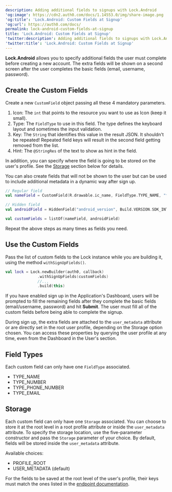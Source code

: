 ```yaml
---
description: Adding additional fields to signups with Lock.Android
'og:image': https://cdn2.auth0.com/docs/1.14553.0/img/share-image.png
'og:title': 'Lock.Android: Custom Fields at Signup'
'og:url': https://auth0.com/docs/
permalink: lock-android-custom-fields-at-signup
title: 'Lock.Android: Custom Fields at Signup'
'twitter:description': Adding additional fields to signups with Lock.Android
'twitter:title': 'Lock.Android: Custom Fields at Signup'
---
```

**Lock.Android** allows you to specify additional fields the user must complete before creating a new account. The extra fields will be shown on a second screen after the user completes the basic fields (email, username, password).

## Create the Custom Fields

Create a new `CustomField` object passing all these 4 mandatory parameters.

1. Icon: The `int` that points to the resource you want to use as Icon (keep it small).
2. Type: The `FieldType` to use in this field. The type defines the keyboard layout and sometimes the input validation.
3. Key: The `String` that identifies this value in the result JSON. It shouldn't be repeated! Repeated field keys will result in the second field getting removed from the list.
4. Hint: The `@StringRes` of the text to show as hint in the field.

In addition, you can specify where the field is going to be stored on the user's profile. See the [Storage](#storage) section below for details.

You can also create fields that will not be shown to the user but can be used to include additional metadata in a dynamic way after sign up.

```kotlin lines
// Regular field
val nameField = CustomField(R.drawable.ic_name, FieldType.TYPE_NAME, "first_name", R.string.hint_first_name, CustomField.Storage.PROFILE_ROOT)

// Hidden field
val androidField = HiddenField("android_version", Build.VERSION.SDK_INT.toString(), Storage.USER_METADATA)

val customFields = listOf(nameField, androidField)
```






Repeat the above steps as many times as fields you need.

## Use the Custom Fields

Pass the list of custom fields to the Lock instance while you are building it, using the method `withSignUpFields()`.

```kotlin lines
val lock = Lock.newBuilder(auth0, callback)
              .withSignUpFields(customFields)
              //...
              .build(this)
```






If you have enabled sign up in the Application's Dashboard, users will be prompted to fill the remaining fields after they complete the basic fields (email/username, password) and hit **Submit**. The user must fill all of the custom fields before being able to complete the signup.

During sign up, the extra fields are attached to the `user_metadata` attribute or are directly set in the root user profile, depending on the Storage option chosen. You can access these properties by querying the user profile at any time, even from the Dashboard in the User's section.

## Field Types

Each custom field can only have one `FieldType` associated.

* TYPE_NAME
* TYPE_NUMBER
* TYPE_PHONE_NUMBER
* TYPE_EMAIL

## Storage

Each custom field can only have one `Storage` associated. You can choose to store it at the root level in a root profile attribute or inside the `user_metadata` attribute. To specify the storage location, use the five-parameter constructor and pass the `Storage` parameter of your choice. By default, fields will be stored inside the `user_metadata` attribute.

Available choices:

* PROFILE_ROOT
* USER_METADATA (default)

For the fields to be saved at the root level of the user's profile, their keys must match the ones listed in the [endpoint documentation](https://auth0.com/docs/api/authentication#signup).